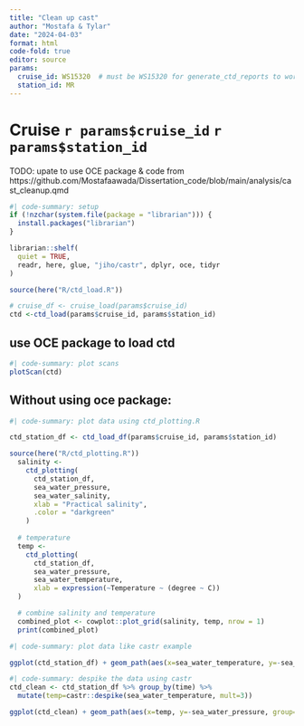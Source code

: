 ```yaml
---
title: "Clean up cast"
author: "Mostafa & Tylar"
date: "2024-04-03"
format: html
code-fold: true
editor: source
params: 
  cruise_id: WS15320  # must be WS15320 for generate_ctd_reports to work
  station_id: MR
---
```


# Cruise `r params$cruise_id` `r params$station_id`

TODO: upate to use OCE package & code from https://github.com/Mostafaawada/Dissertation_code/blob/main/analysis/cast_cleanup.qmd

```R
#| code-summary: setup
if (!nzchar(system.file(package = "librarian"))) {
  install.packages("librarian")
}

librarian::shelf(
  quiet = TRUE,
  readr, here, glue, "jiho/castr", dplyr, oce, tidyr
)

source(here("R/ctd_load.R"))

```

```R
# cruise_df <- cruise_load(params$cruise_id)
ctd <-ctd_load(params$cruise_id, params$station_id)

```

## use OCE package to load ctd
```R
#| code-summary: plot scans
plotScan(ctd)

```

## Without using oce package:

```R
#| code-summary: plot data using ctd_plotting.R

ctd_station_df <- ctd_load_df(params$cruise_id, params$station_id)

source(here("R/ctd_plotting.R"))
  salinity <-
    ctd_plotting(
      ctd_station_df,
      sea_water_pressure,
      sea_water_salinity,
      xlab = "Practical salinity",
      .color = "darkgreen"
    )
  
  # temperature
  temp <- 
    ctd_plotting(
      ctd_station_df,
      sea_water_pressure,
      sea_water_temperature,
      xlab = expression(~Temperature ~ (degree ~ C))
  )

  # combine salinity and temperature
  combined_plot <- cowplot::plot_grid(salinity, temp, nrow = 1)
  print(combined_plot)

```

```R
#| code-summary: plot data like castr example

ggplot(ctd_station_df) + geom_path(aes(x=sea_water_temperature, y=-sea_water_pressure, group=time), alpha=0.6)
```

```R
#| code-summary: despike the data using castr
ctd_clean <- ctd_station_df %>% group_by(time) %>%
  mutate(temp=castr::despike(sea_water_temperature, mult=3))

ggplot(ctd_clean) + geom_path(aes(x=temp, y=-sea_water_pressure, group=time), alpha=0.6)
```


